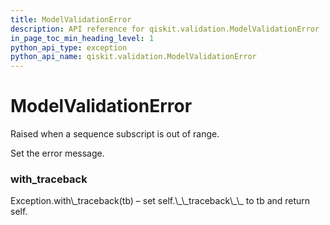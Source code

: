 ```yaml
---
title: ModelValidationError
description: API reference for qiskit.validation.ModelValidationError
in_page_toc_min_heading_level: 1
python_api_type: exception
python_api_name: qiskit.validation.ModelValidationError
---
```


# ModelValidationError

<Class id="qiskit.validation.ModelValidationError" github="https://github.com/qiskit/qiskit/tree/stable/0.14/qiskit/validation/exceptions.py" signature="ModelValidationError(message, field_name=None, data=None, valid_data=None, **kwargs)">
  Raised when a sequence subscript is out of range.

  Set the error message.

  ### with\_traceback

  <Function id="qiskit.validation.ModelValidationError.with_traceback" name="with_traceback" signature="with_traceback()">
    Exception.with\_traceback(tb) – set self.\_\_traceback\_\_ to tb and return self.
  </Function>
</Class>

